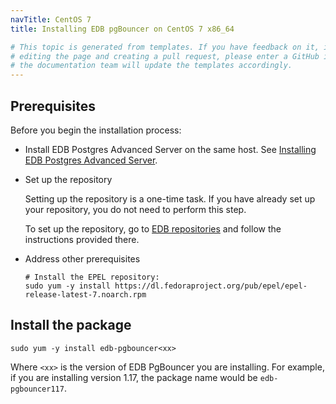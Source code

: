 ```yaml
---
navTitle: CentOS 7
title: Installing EDB pgBouncer on CentOS 7 x86_64

# This topic is generated from templates. If you have feedback on it, instead of
# editing the page and creating a pull request, please enter a GitHub issue and
# the documentation team will update the templates accordingly.
---
```


## Prerequisites

Before you begin the installation process:

- Install EDB Postgres Advanced Server on the same host. See [Installing EDB Postgres Advanced Server](/epas/latest/epas_inst_linux).

- Set up the repository

  Setting up the repository is a one-time task. If you have already set up your repository, you do not need to perform this step.

  To set up the repository, go to [EDB repositories](https://www.enterprisedb.com/repos-downloads) and follow the instructions provided there.

- Address other prerequisites

  ```shell
  # Install the EPEL repository:
  sudo yum -y install https://dl.fedoraproject.org/pub/epel/epel-release-latest-7.noarch.rpm

  ```

## Install the package

```shell
sudo yum -y install edb-pgbouncer<xx>
```

Where `<xx>` is the version of EDB PgBouncer you are installing. For example, if you are installing version 1.17, the package name would be `edb-pgbouncer117`.
